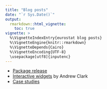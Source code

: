 ```yaml
---
title: "Blog posts"
date: "`r Sys.Date()`"
output: 
  rmarkdown::html_vignette:
    toc: true
vignette: >
  %\VignetteIndexEntry{eurostat blog posts}
  %\VignetteEngine{knitr::rmarkdown}
  %\VignetteDepends{Cairo}
  %\VignetteEncoding{UTF-8}
  \usepackage[utf8]{inputenc}
---
```



 * [Package release](https://rpubs.com/muuankarski/27120)
 * [Interactive widgets](https://www.mytinyshinys.com/2017/07/11/eurostat/) by Andrew Clark
 * [Case studies](http://ropengov.github.io/r/2015/05/01/eurostat-package-examples/)
 